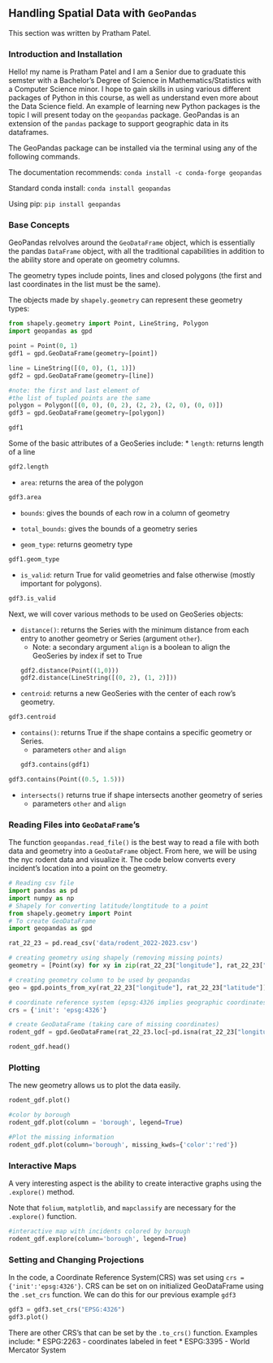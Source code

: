 ## Handling Spatial Data with `GeoPandas`

This section was written by Pratham Patel.

### Introduction and Installation

Hello! my name is Pratham Patel and I am a Senior due to graduate this 
semster with a Bachelor's Degree of Science in Mathematics/Statistics 
with a Computer Science minor. I hope to gain skills in using various 
different packages of Python in this course, as well as understand 
even more about the Data Science field. An example of learning new 
Python packages is the topic I will present today on the `geopandas` 
package. GeoPandas is an extension of the `pandas` package to support 
geographic data in its dataframes.

The GeoPandas package can be installed via the terminal using any of the following commands.

The documentation recommends:
`conda install -c conda-forge geopandas`

Standard conda install:
`conda install geopandas`

Using pip:
`pip install geopandas`

### Base Concepts

GeoPandas relvolves around the `GeoDataFrame` object, which is essentially the 
pandas `DataFrame` object, with all the traditional capabilities in addition to 
the ability store and operate on geometry columns.

The geometry types include points, lines and closed polygons (the first and last 
coordinates in the list must be the same).

The objects made by `shapely.geometry` can represent these geometry types:

```python
from shapely.geometry import Point, LineString, Polygon
import geopandas as gpd

point = Point(0, 1)
gdf1 = gpd.GeoDataFrame(geometry=[point])

line = LineString([(0, 0), (1, 1)])
gdf2 = gpd.GeoDataFrame(geometry=[line])

#note: the first and last element of 
#the list of tupled points are the same
polygon = Polygon([(0, 0), (0, 2), (2, 2), (2, 0), (0, 0)])
gdf3 = gpd.GeoDataFrame(geometry=[polygon])
```

```python
gdf1
```

Some of the basic attributes of a GeoSeries include:
* `length`: returns length of a line
```python
gdf2.length
```

* `area`: returns the area of the polygon
```python
gdf3.area
```

* `bounds`: gives the bounds of each row in a column of geometry

* `total_bounds`: gives the bounds of a geometry series

* `geom_type`: returns geometry type
```python
gdf1.geom_type
```

* `is_valid`: return True for valid geometries and false otherwise (mostly important for polygons).
```python
gdf3.is_valid
```


Next, we will cover various methods to be used on GeoSeries objects:

* `distance()`: returns the Series with the minimum distance from each entry to another geometry or 
Series (argument `other`).
    + Note: a secondary argument `align` is a boolean to align the GeoSeries by index if set to True
```python
gdf2.distance(Point((1,0)))
gdf2.distance(LineString([(0, 2), (1, 2)]))
```

* `centroid`: returns a new GeoSeries with the center of each row's geometry.
```python
gdf3.centroid
```

* `contains()`: returns True if the shape contains a specific geometry or Series.
    + parameters `other` and `align`
```python
gdf3.contains(gdf1)
```

```python
gdf3.contains(Point((0.5, 1.5)))
```

* `intersects()` returns true if shape intersects another geometry of series
    + parameters `other` and `align`

### Reading Files into `GeoDataFrame`'s

The function `geopandas.read_file()` is the best way to read a file with both data and geometry into a `GeoDataFrame` object. From here, we will be using the nyc rodent data and visualize it. The code below converts every incident's location into a point on the geometry.

```python
# Reading csv file 
import pandas as pd 
import numpy as np
# Shapely for converting latitude/longtitude to a point
from shapely.geometry import Point 
# To create GeoDataFrame
import geopandas as gpd 

rat_22_23 = pd.read_csv('data/rodent_2022-2023.csv')

# creating geometry using shapely (removing missing points)
geometry = [Point(xy) for xy in zip(rat_22_23["longitude"], rat_22_23["latitude"]) if not Point(xy).is_empty]

# creating geometry column to be used by geopandas
geo = gpd.points_from_xy(rat_22_23["longitude"], rat_22_23["latitude"])

# coordinate reference system (epsg:4326 implies geographic coordinates)
crs = {'init': 'epsg:4326'}

# create GeoDataFrame (taking care of missing coordinates)
rodent_gdf = gpd.GeoDataFrame(rat_22_23.loc[~pd.isna(rat_22_23["longitude"]) & ~pd.isna(rat_22_23["latitude"])], crs=crs, geometry=geometry)

rodent_gdf.head()
```


### Plotting
The new geometry allows us to plot the data easily.
```python
rodent_gdf.plot()

#color by borough
rodent_gdf.plot(column = 'borough', legend=True)

#Plot the missing information
rodent_gdf.plot(column='borough', missing_kwds={'color':'red'})
```

### Interactive Maps
A very interesting aspect is the ability to create interactive graphs using the `.explore()` method.

Note that `folium`, `matplotlib`, and `mapclassify` are necessary for the `.explore()` function.

```python
#interactive map with incidents colored by borough
rodent_gdf.explore(column='borough', legend=True)
```


### Setting and Changing Projections
In the code, a Coordinate Reference System(CRS) was set using `crs = {'init':'epsg:4326'}`. CRS can be set on on initialized GeoDataFrame using the `.set_crs` function. We can do this for our previous example `gdf3`

```python
gdf3 = gdf3.set_crs("EPSG:4326")
gdf3.plot()
```

There are other CRS's that can be set by the `.to_crs()` function. Examples include:
* ESPG:2263 - coordinates labeled in feet
* ESPG:3395 - World Mercator System
